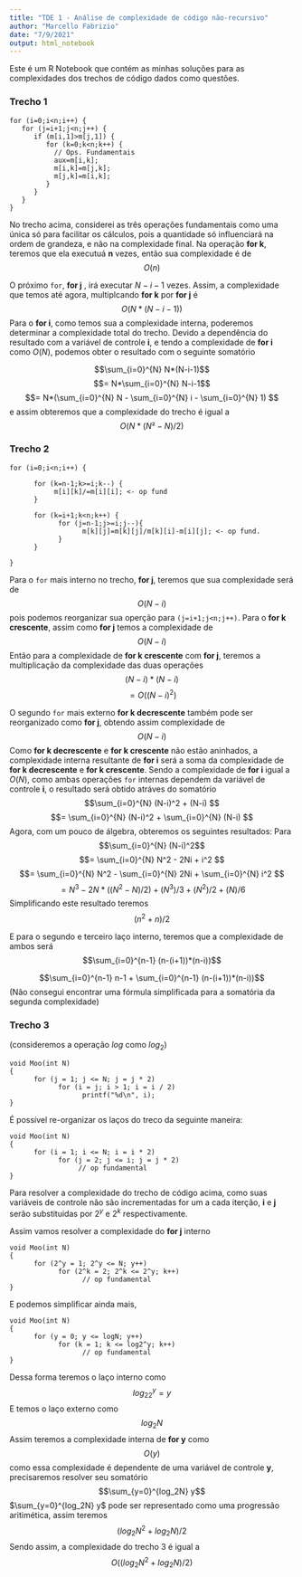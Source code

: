 ```yaml
---
title: "TDE 1 - Análise de complexidade de código não-recursivo"
author: "Marcello Fabrizio"
date: "7/9/2021"
output: html_notebook
---
```


Este é um R Notebook que contém as minhas soluções para as complexidades dos trechos de código dados como questões.

### Trecho 1
```
for (i=0;i<n;i++) {
   for (j=i+1;j<n;j++) {
      if (m[i,1]>m[j,1]) {
         for (k=0;k<n;k++) {
           // Ops. Fundamentais
           aux=m[i,k];
           m[i,k]=m[j,k];
           m[j,k]=m[i,k];
         }
      }
   }
}
```
No trecho acima, considerei as três operações fundamentais como uma única só para facilitar os cálculos, pois a quantidade só influenciará na ordem de grandeza, e não na complexidade final.
Na operação **for k**, teremos que ela executuá **n** vezes, então sua complexidade é de $$O(n)$$

O próximo `for`, **for j** , irá executar $N-i-1$ vezes. Assim, a complexidade que temos até agora, multiplcando **for k** por **for j** é 
$$O(N*(N-i-1))$$ 
Para o **for i**, como temos sua a complexidade interna, poderemos determinar a complexidade total do trecho.
Devido a dependência do resultado com a variável de controle **i**, e tendo a complexidade de **for i** como $O(N)$, podemos obter o resultado com o seguinte somatório

$$\sum_{i=0}^{N} N*(N-i-1)$$
$$= N*\sum_{i=0}^{N} N-i-1$$
$$= N*(\sum_{i=0}^{N} N - \sum_{i=0}^{N} i - \sum_{i=0}^{N} 1) $$
e assim obteremos que a complexidade do trecho é igual a
$$O(N*(N²-N)/2)$$

### Trecho 2

```
for (i=0;i<n;i++) {

      for (k=n-1;k>=i;k--) {
           m[i][k]/=m[i][i]; <- op fund
      }
      
      for (k=i+1;k<n;k++) {
            for (j=n-1;j>=i;j--){
                  m[k][j]=m[k][j]/m[k][i]-m[i][j]; <- op fund.
            }
      }

}
```
Para o `for` mais interno no trecho, **for j**, teremos que sua complexidade será de 
$$O(N-i)$$
pois podemos reorganizar sua operção para `(j=i+1;j<n;j++)`.
Para o **for k crescente**, assim como **for j** temos a complexidade de
$$O(N-i)$$
Então para a complexidade de **for k crescente** com **for j**, teremos a multiplicação da complexidade das duas operações
$$(N-i)*(N-i)$$
$$= O((N-i)^2)$$

O segundo `for` mais externo **for k decrescente** também pode ser reorganizado como **for j**, obtendo assim complexidade
de 
$$O(N-i)$$
Como **for k decrescente** e **for k crescente** não estão aninhados, a complexidade interna resultante de **for i** será a soma da complexidade de **for k decrescente** e **for k crescente**. Sendo a complexidade de **for i** igual a $O(N)$, como ambas operações `for` internas dependem da variável de controle **i**, o resultado será obtido atráves do somatório
$$\sum_{i=0}^{N} (N-i)^2 + (N-i) $$
$$= \sum_{i=0}^{N} (N-i)^2 + \sum_{i=0}^{N} (N-i) $$
Agora, com um pouco de álgebra, obteremos os seguintes resultados:
Para 
$$\sum_{i=0}^{N} (N-i)^2$$
$$= \sum_{i=0}^{N} N^2 - 2Ni + i^2 $$
$$= \sum_{i=0}^{N} N^2 - \sum_{i=0}^{N} 2Ni + \sum_{i=0}^{N} i^2 $$
$$= N^3 - 2N*((N^2 - N)/2) + (N^3)/3 + (N^2)/2 + (N)/6$$
Simplificando este resultado teremos
$$(n^2 + n)/2$$

E para o segundo e terceiro laço interno, teremos que a complexidade de ambos será
$$\sum_{i=0}^{n-1} (n-(i+1))*(n-i))$$


$$\sum_{i=0}^{n-1} n-1 + \sum_{i=0}^{n-1} (n-(i+1))*(n-i))$$
(Não consegui encontrar uma fórmula simplificada para a somatória da segunda complexidade)

### Trecho 3
(consideremos a operação $log$ como $log_2$)
```
void Moo(int N)
{
      for (j = 1; j <= N; j = j * 2)
            for (i = j; i > 1; i = i / 2)
                  printf("%d\n", i);
}
```
É possível re-organizar os laços do treco da seguinte maneira: 
```
void Moo(int N)
{
      for (i = 1; i <= N; i = i * 2)
            for (j = 2; j <= i; j = j * 2)
                 // op fundamental
}
```
Para resolver a complexidade do trecho de código acima, como suas variáveis de controle não são incrementadas for um a cada iterção, **i** e **j** serão substituidas por $2^y$ e $2^k$ respectivamente. 

Assim vamos resolver a complexidade do **for j** interno
```
void Moo(int N)
{
      for (2^y = 1; 2^y <= N; y++)
            for (2^k = 2; 2^k <= 2^y; k++)
                  // op fundamental
}
```
E podemos simplificar ainda mais,
```
void Moo(int N)
{
      for (y = 0; y <= logN; y++)
            for (k = 1; k <= log2^y; k++)
                  // op fundamental
}
```
Dessa forma teremos o laço interno como
$$log_22^y = y$$
E temos o laço externo como
$$log_2N$$
Assim teremos a complexidade interna de **for y** como
$$O(y)$$
como essa complexidade é dependente de uma variável de controle **y**, precisaremos resolver seu somatório
$$\sum_{y=0}^{log_2N} y$$
$\sum_{y=0}^{log_2N} y$ pode ser representado como uma progressão aritimética, assim teremos
$$(log_2N^2 + log_2N)/2$$
Sendo assim, a complexidade do trecho 3 é igual a
$$O((log_2N^2 + log_2N)/2)$$
